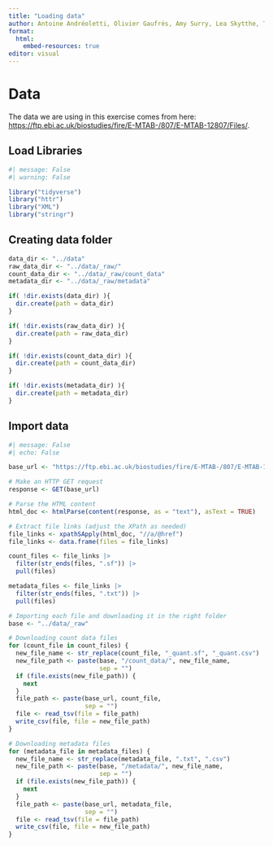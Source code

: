 ```yaml
---
title: "Loading data"
author: Antoine Andréoletti, Olivier Gaufrès, Amy Surry, Lea Skytthe, Trine Søgaard
format:
  html:
    embed-resources: true
editor: visual
---
```


# Data

The data we are using in this exercise comes from here: <https://ftp.ebi.ac.uk/biostudies/fire/E-MTAB-/807/E-MTAB-12807/Files/>.

## Load Libraries

```r
#| message: False
#| warning: False

library("tidyverse")
library("httr")
library("XML")
library("stringr")
```

## Creating data folder

```r
data_dir <- "../data"
raw_data_dir <- "../data/_raw/"
count_data_dir <- "../data/_raw/count_data"
metadata_dir <- "../data/_raw/metadata"

if( !dir.exists(data_dir) ){
  dir.create(path = data_dir)
}

if( !dir.exists(raw_data_dir) ){
  dir.create(path = raw_data_dir)
}

if( !dir.exists(count_data_dir) ){
  dir.create(path = count_data_dir)
}

if( !dir.exists(metadata_dir) ){
  dir.create(path = metadata_dir)
}
```

## Import data

```r
#| message: False
#| echo: False

base_url <- "https://ftp.ebi.ac.uk/biostudies/fire/E-MTAB-/807/E-MTAB-12807/Files/"

# Make an HTTP GET request
response <- GET(base_url)

# Parse the HTML content
html_doc <- htmlParse(content(response, as = "text"), asText = TRUE)

# Extract file links (adjust the XPath as needed)
file_links <- xpathSApply(html_doc, "//a/@href")
file_links <- data.frame(files = file_links)

count_files <- file_links |> 
  filter(str_ends(files, ".sf")) |> 
  pull(files)

metadata_files <- file_links |> 
  filter(str_ends(files, ".txt")) |> 
  pull(files)

# Importing each file and downloading it in the right folder
base <- "../data/_raw"

# Downloading count data files
for (count_file in count_files) {
  new_file_name <- str_replace(count_file, "_quant.sf", "_quant.csv")
  new_file_path <- paste(base, "/count_data/", new_file_name,
                         sep = "")
  if (file.exists(new_file_path)) {
    next
  }
  file_path <- paste(base_url, count_file, 
                     sep = "")
  file <- read_tsv(file = file_path)
  write_csv(file, file = new_file_path)
}

# Downloading metadata files
for (metadata_file in metadata_files) {
  new_file_name <- str_replace(metadata_file, ".txt", ".csv")
  new_file_path <- paste(base, "/metadata/", new_file_name,
                         sep = "")
  if (file.exists(new_file_path)) {
    next
  }
  file_path <- paste(base_url, metadata_file, 
                     sep = "")
  file <- read_tsv(file = file_path)
  write_csv(file, file = new_file_path)
}
```
